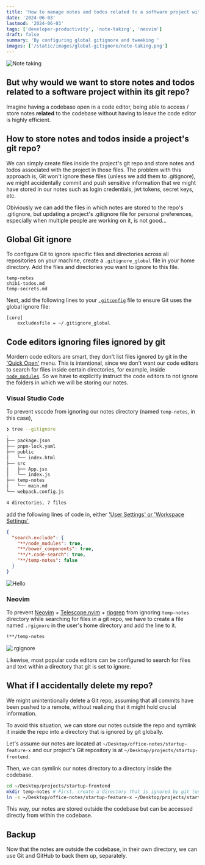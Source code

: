 ```yaml
---
title: 'How to manage notes and todos related to a software project within its git repo using global .gitignore?'
date: '2024-06-03'
lastmod: '2024-06-03'
tags: ['developer-productivity', 'note-taking', 'neovim']
draft: false
summary: 'By configuring global gitignore and tweeking '
images: ['/static/images/global-gitignore/note-taking.png']
---
```


![Note taking](/static/images/global-gitignore/note-taking.png)

## But why would we want to store notes and todos related to a software project within its git repo?

Imagine having a codebase open in a code editor, being able to access / store notes **related** to the codebase without having to leave the code editor is highly efficient.

## How to store notes and todos inside a project's git repo?

We can simply create files inside the project's git repo and store notes and todos associated with the project in those files.
The problem with this approach is, Git won't ignore these files (unless we add them to .gitignore), we might accidentally commit and push sensitive information that we might have stored in our
notes such as login credentials, jwt tokens, secret keys, etc.

Obiviously we can add the files in which notes are stored to the repo's .gitignore, but updating a project's .gitignore file for personal preferences, especially when multiple people are working on it,
is not good...

## Global Git ignore

To configure Git to ignore specific files and directories across all repositories on your machine, create a `.gitignore_global` file in your home directory. Add the files and directories you want to ignore to this file.

```config
temp-notes
shibi-todos.md
temp-secrets.md
```

Next, add the following lines to your [`.gitconfig`](https://git-scm.com/book/en/v2/Getting-Started-First-Time-Git-Setup) file to ensure Git uses the global ignore file:

```config
[core]
    excludesfile = ~/.gitignore_global
```

## Code editors ignoring files ignored by git

Mordern code editors are smart, they don't list files ignored by git in the ['Quick Open'](https://code.visualstudio.com/docs/editor/editingevolved) menu. This is intentional, since we don't want our code editors to search for files inside certain directories, for example, inside [`node_modules`](https://docs.npmjs.com/about-packages-and-modules). So we have to explicitly instruct the code editors to not ignore the folders in which we will be storing our notes.

### Visual Studio Code

To prevent vscode from ignoring our notes directory (named `temp-notes`, in this case),

```zsh
❯ tree --gitignore
.
├── package.json
├── pnpm-lock.yaml
├── public
│   └── index.html
├── src
│   ├── App.jsx
│   └── index.js
├── temp-notes
│   └── main.md
└── webpack.config.js

4 directories, 7 files
```

add the following lines of code in, either ['User Settings' or 'Workspace Settings'](https://code.visualstudio.com/docs/getstarted/settings),

```json
{
  "search.exclude": {
    "**/node_modules": true,
    "**/bower_components": true,
    "**/*.code-search": true,
    "**/temp-notes": false
  }
}
```

![Hello](/static/images/global-gitignore/result1.png)

### Neovim

To prevent [Neovim](https://github.com/neovim/neovim) + [Telescope.nvim](https://github.com/nvim-telescope/telescope.nvim) + [ripgrep](https://github.com/BurntSushi/ripgrep) from ignoring `temp-notes` directory while searching for files in a git repo, we have to create a file named `.rgignore` in the user's home directory and add the line to it.

```bash
!**/temp-notes
```

![.rgignore](/static/images/global-gitignore/nvim-rgignore.png)

Likewise, most popular code editors can be configured to search for files and text within a directory that git is set to ignore.

## What if I accidentally delete my repo?

We might unintentionally delete a Git repo, assuming that all commits have been pushed to a remote, without realizing that it might hold crucial information.

To avoid this situation, we can store our notes outside the repo and symlink it inside the repo into a directory that is ignored by git globally.

Let's assume our notes are located at `~/Desktop/office-notes/startup-feature-x` and our project's Git repository is at `~/Desktop/projects/startup-frontend`.

Then, we can symlink our notes directory to a directory inside the codebase.

```bash
cd ~/Desktop/projects/startup-frontend
mkdir temp-notes # First, create a directory that is ignored by git (using .gitignore_global).
ln -s ~/Desktop/office-notes/startup-feature-x ~/Desktop/projects/startup-frontend/temp-notes/
```

This way, our notes are stored outside the codebase but can be accessed directly from within the codebase.

## Backup

Now that the notes are outside the codebase, in their own directory, we can use Git and GitHub to back them up, separately.
